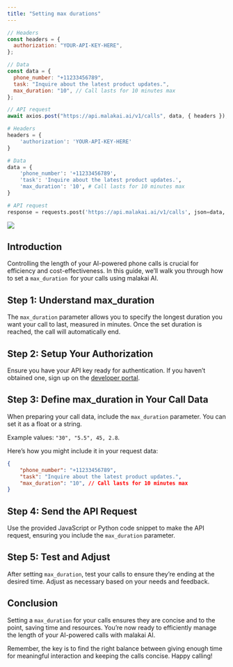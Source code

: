 ```yaml
---
title: "Setting max durations"
---
```


<RequestExample>

```javascript Sendcall.js
// Headers
const headers = {
  authorization: "YOUR-API-KEY-HERE",
};

// Data
const data = {
  phone_number: "+11233456789",
  task: "Inquire about the latest product updates.",
  max_duration: "10", // Call lasts for 10 minutes max
};

// API request
await axios.post("https://api.malakai.ai/v1/calls", data, { headers });

```

```python SendCall.py
# Headers
headers = {
    'authorization': 'YOUR-API-KEY-HERE'
}

# Data
data = {
    'phone_number': '+11233456789',
    'task': 'Inquire about the latest product updates.',
    'max_duration': '10', # Call lasts for 10 minutes max
}

# API request
response = requests.post('https://api.malakai.ai/v1/calls', json=data, headers=headers)

```

</RequestExample>

<img src="/images/maxDuration.png" />

## Introduction

Controlling the length of your AI-powered phone calls is crucial for efficiency and cost-effectiveness. In this guide, we’ll walk you through how to set a ```max_duration ```for your calls using malakai AI.

## Step 1: Understand max_duration

The ```max_duration``` parameter allows you to specify the longest duration you want your call to last, measured in minutes. Once the set duration is reached, the call will automatically end.

## Step 2: Setup Your Authorization

Ensure you have your API key ready for authentication. If you haven’t obtained one, sign up on the [developer portal](https://api.platform.com/).

## Step 3: Define max_duration in Your Call Data

When preparing your call data, include the ```max_duration``` parameter. You can set it as a float or a string.

Example values: ```"30", "5.5", 45, 2.8```.

Here’s how you might include it in your request data:

```JSON
{
    "phone_number": "+11233456789",
    "task": "Inquire about the latest product updates.",
    "max_duration": "10", // Call lasts for 10 minutes max
}
```

## Step 4: Send the API Request

Use the provided JavaScript or Python code snippet to make the API request, ensuring you include the ```max_duration``` parameter.


## Step 5: Test and Adjust

After setting ```max_duration```, test your calls to ensure they’re ending at the desired time. Adjust as necessary based on your needs and feedback.

## Conclusion

Setting a ```max_duration``` for your calls ensures they are concise and to the point, saving time and resources. You’re now ready to efficiently manage the length of your AI-powered calls with malakai AI.

Remember, the key is to find the right balance between giving enough time for meaningful interaction and keeping the calls concise. Happy calling!






